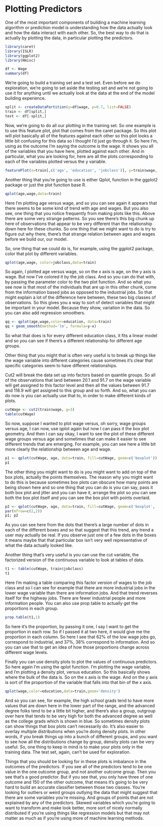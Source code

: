 # Plotting Predictors

One of the most important components of building a machine learning algorithm or prediction model is understanding how the data actually look and how the data interact with each other. So, the best way to do that is actually by plotting the data, in particular plotting the predictors.

```{r}
library(caret)
library(ISLR)
library(ggplot2)
library(Hmisc)

df <- Wage
summary(df)
```
We're going to build a training set and a test set. Even before we do exploration, we're going to set aside the testing set and we're not going to use it for anything until we actually look at the data at the end of the model building experience.

```{r}
split <- createDataPartition(y=df$wage, p=0.7, list=FALSE)
train <- df[split,]
test <- df[-split,]
```

Now, we're going to do all our plotting in the training set. So one example is to use this feature plot, plot that comes from the caret package. So this plot will plot basically all of the features against each other so this plot looks a little bit confusing for this data so I thought I'd just go through it. So here I'm, using as the outcome I'm saying the outcome is the wage. It shows you all of the variables that you have here, plotted against each other. And in particular, what you are looking for, here are all the plots corresponding to each of the variables plotted versus the y variable.
```{r}
featurePlot(x=train[,c('age', 'education', 'jobclass')], y=train$wage, plot='pairs')
```
Another thing that you're going to use is either Qplot, function in the ggplot2 package or just the plot function base R.
```{r}
qplot(age,wage,data=train)
```
Here I'm plotting age versus wage, and so you can see again it appears that there seems to be some kind of trend with age and wages. But you also see, one thing that you notice frequently from making plots like this. Above there are some very strange patterns. So you see there's this big chunk up here of observations that appear to be very different than the relationship down here for these chunks. So one thing that we might want to do is try to figure out why there, there's that strange relation between ages and wages before we build our, our model.

So, one thing that we could do is, for example, using the ggplot2 package, color that plot by different variables. 
```{r}
qplot(age,wage, color=jobclass,data=train)
```
So again, I plotted age versus wage, so on the x axis is age, on the y axis is wage. But now I've colored it by the job class. And so you can do that with, by passing the parameter color to the two plot function. And so what you see now is that most of the individuals that are up in this other chunk, come from the information based jobs as opposed to the industrial jobs. So that might explain a lot of the difference here between, these two big classes of observations. So this gives you a way to sort of detect variables that might be important in your model. Because they show, variation in the data. So you can also add regression smoothers. 

```{r}
qq <- qplot(age,wage,color=education, data=train)
qq + geom_smooth(method='lm', formula=y~x)
```
So what that does is for every different education class, it fits a linear model and so you can see if there's a different relationship for different age groups.

Other thing that you might that is often very useful is to break up things like the wage variable into different categories cause sometimes it's clear that specific categories seem to have different relationships.

Cut2 will break the data set up into factors based on quantile groups. So all of the observations that land between 20.1 and 91.7 on the wage variable will get assigned to this factor level and then all the values between 91.7 and 118.9 will get assigned to this group and so forth. And so, what you can do now is you can actually use that to, in order to make different kinds of plots. 

```{r}

cutWage <- cut2(train$wage, g=3)
table(cutWage)
```

So now, suppose I wanted to plot wage versus, oh sorry, wage groups versus age, I can now, use qplot again but now I can pass it the box plot geometry. And then I can say okay, I want to see the plot of these different wage groups versus age and sometimes that can make it easier to see different trends that are emerging. For example, you can see here a little bit more clearly the relationship between age and wage.

```{r}
p1 <- qplot(cutWage, age, data=train, fill=cutWage, geom=c('boxplot'))
p1
```

The other thing you might want to do is you might want to add on top of the box plots, actually the points themselves. The reason why you might want to do this is because sometimes box plots can obscure how many points are being shown here and so one thing that you can do is you can say, pass it both box plot and jitter and you can have it, arrange the plot so you can see both the box plot itself and you can see the box plot with points overlaid.

```{r}
p2 <- qplot(cutWage, age, data=train, fill=cutWage, geom=c('boxplot', 'jitter'))
par(mfrow=c(2,2))
p1; p2

```

As you can see here from the dots that there's a large number of dots in each of the different boxes and so that suggest that this trend, any trend a user may actually be real. If you observe just one of a few dots in the boxes it means maybe that that particular box isn't very well representative of what the data actually looked like.

Another thing that's very useful is you can use the cut variable, the factorized version of the continuous variable to look at tables of data. 

```{r}
t1 <- table(cutWage, train$jobclass)
t1
```

Here I'm making a table comparing this factor version of wages to the job class and so I can see for example that there are more industrial jobs in the lower wage variable than there are information jobs. And that trend reverses itself for the highway jobs. There are fewer industrial people and more information people. You can also use prop table to actually get the proportions in each group. 

```{r}
prop.table(t1,1)
```

So here it's the proportion, by passing it one, I say I want to get the proportion in each row. So if I passed it at two here, it would give me the proportion in each column. So here I see that 62% of the low wage jobs go, correspond to industrial, and 37%, 38% correspond to information. And so you can use that to get an idea of how those proportions change across different wage levels.

Finally you can use density plots to plot the values of continuous predictors. So here again I'm using the qplot function. I'm plotting the wage variable, and I'm plotting a density plot, versus education. So this basically shows where the bulk of the data is. So on the x axis is the wage. And on the y axis is sort of the proportion of the variable that falls into that bin of the x axis.

```{r}
qplot(wage,color=education,data=train,geom='density')
```

And so you can see, for example, the high school grads tend to have more values that are down here in the lower part of the range, and the advanced degree folks tend to be a little bit higher, and there's also a group, outgroup over here that tends to be very high for both the advanced degree as well as the college grads which is shown in blue. So sometimes density plots can show things that box plots can't necessarily do. It's also easier to overlay multiple distributions when you're doing density plots. In other words, if you break things up into a bunch of different groups, and you want to see how all the distributions change by group, density plots can be very useful. So, one thing to keep in mind is to make your plots only in the training data. The test set, again, can't be used for exploration.

Things that you should be looking for in these plots is imbalance in the outcomes of the predictors. If you see all of the predictors tend to be one value in the one outcome group, and not another outcome group. Then you see that's a good predictor. But if you see that, you only have three of one outcome and 150 of the other outcome, that means it's going to be very hard to build an accurate classifier between those two classes. You're looking for outliers or weird groups outlying the data that might suggest that there are some variables you're missing. And groups of points that are not explained by any of the predictors. Skewed variables which you're going to want to transform and make look better, more sort of nicely normally distributed if you're using things like regression models but that may not matter as much as if you're using more of machine learning methods. 